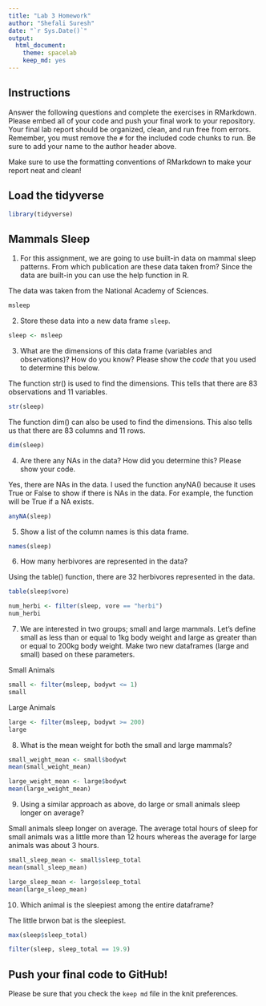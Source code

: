 ```yaml
---
title: "Lab 3 Homework"
author: "Shefali Suresh"
date: "`r Sys.Date()`"
output:
  html_document: 
    theme: spacelab
    keep_md: yes
---
```


## Instructions
Answer the following questions and complete the exercises in RMarkdown. Please embed all of your code and push your final work to your repository. Your final lab report should be organized, clean, and run free from errors. Remember, you must remove the `#` for the included code chunks to run. Be sure to add your name to the author header above.  

Make sure to use the formatting conventions of RMarkdown to make your report neat and clean!  

## Load the tidyverse
```r
library(tidyverse)
```

## Mammals Sleep
1. For this assignment, we are going to use built-in data on mammal sleep patterns. From which publication are these data taken from? Since the data are built-in you can use the help function in R.

The data was taken from the National Academy of Sciences. 
```r
msleep
```

2. Store these data into a new data frame `sleep`.

```r
sleep <- msleep
```


3. What are the dimensions of this data frame (variables and observations)? How do you know? Please show the *code* that you used to determine this below. 

The function str() is used to find the dimensions. This tells that there are 83 observations and 11 variables. 
```r
str(sleep)
```

The function dim() can also be used to find the dimensions. This also tells us that there are 83 columns and 11 rows. 
```r
dim(sleep)
```


4. Are there any NAs in the data? How did you determine this? Please show your code.  

Yes, there are NAs in the data. I used the function anyNA() because it uses True or False to show if there is NAs in the data. For example, the function will be True if a NA exists. 
```r
anyNA(sleep)
```

5. Show a list of the column names is this data frame.
```r
names(sleep)
```

6. How many herbivores are represented in the data?  

Using the table() function, there are 32 herbivores represented in the data.
```r
table(sleep$vore)
```

```r
num_herbi <- filter(sleep, vore == "herbi")
num_herbi
```


7. We are interested in two groups; small and large mammals. Let's define small as less than or equal to 1kg body weight and large as greater than or equal to 200kg body weight. Make two new dataframes (large and small) based on these parameters.


Small Animals 
```r
small <- filter(msleep, bodywt <= 1)
small
```

Large Animals 
```r
large <- filter(msleep, bodywt >= 200)
large
```


8. What is the mean weight for both the small and large mammals?
```r
small_weight_mean <- small$bodywt
mean(small_weight_mean)
```

```r
large_weight_mean <- large$bodywt
mean(large_weight_mean)
```

9. Using a similar approach as above, do large or small animals sleep longer on average? 

Small animals sleep longer on average. The average total hours of sleep for small animals was a little more than 12 hours whereas the average for large animals was about 3 hours. 

```r
small_sleep_mean <- small$sleep_total
mean(small_sleep_mean)
```

```r
large_sleep_mean <- large$sleep_total
mean(large_sleep_mean)
```

10. Which animal is the sleepiest among the entire dataframe?

The little brwon bat is the sleepiest. 

```r
max(sleep$sleep_total)
```

```r
filter(sleep, sleep_total == 19.9)
```

## Push your final code to GitHub!
Please be sure that you check the `keep md` file in the knit preferences.   